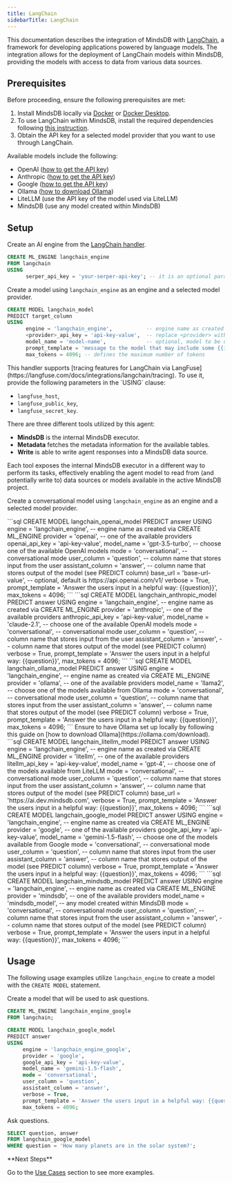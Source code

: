 ```yaml
---
title: LangChain
sidebarTitle: LangChain
---
```


This documentation describes the integration of MindsDB with [LangChain](https://www.langchain.com/), a framework for developing applications powered by language models.
The integration allows for the deployment of LangChain models within MindsDB, providing the models with access to data from various data sources.

## Prerequisites

Before proceeding, ensure the following prerequisites are met:

1. Install MindsDB locally via [Docker](https://docs.mindsdb.com/setup/self-hosted/docker) or [Docker Desktop](https://docs.mindsdb.com/setup/self-hosted/docker-desktop).
2. To use LangChain within MindsDB, install the required dependencies following [this instruction](https://docs.mindsdb.com/setup/self-hosted/docker#install-dependencies).
3. Obtain the API key for a selected model provider that you want to use through LangChain.

<Info>
Available models include the following:

- OpenAI ([how to get the API key](https://help.openai.com/en/articles/4936850-where-do-i-find-my-openai-api-key))
- Anthropic ([how to get the API key](https://docs.anthropic.com/claude/docs/getting-access-to-claude))
- Google ([how to get the API key](http://aistudio.google.com/))
- Ollama ([how to download Ollama](https://ollama.com/download))
- LiteLLM (use the API key of the model used via LiteLLM)
- MindsDB (use any model created within MindsDB)
</Info>

## Setup

Create an AI engine from the [LangChain handler](https://github.com/mindsdb/mindsdb/tree/main/mindsdb/integrations/handlers/langchain_handler).

```sql
CREATE ML_ENGINE langchain_engine
FROM langchain
USING
      serper_api_key = 'your-serper-api-key'; -- it is an optional parameter (if provided, the model will use serper.dev search to enhance the output)
```

Create a model using `langchain_engine` as an engine and a selected model provider.

```sql
CREATE MODEL langchain_model
PREDICT target_column
USING
      engine = 'langchain_engine',           -- engine name as created via CREATE ML_ENGINE
      <provider>_api_key = 'api-key-value',  -- replace <provider> with one of the available values (openai, anthropic, google, litellm)
      model_name = 'model-name',             -- optional, model to be used (for example, 'gpt-4' if 'openai_api_key' provided)
      prompt_template = 'message to the model that may include some {{input}} columns as variables',
      max_tokens = 4096; -- defines the maximum number of tokens
```

<Info>
This handler supports [tracing features for LangChain via LangFuse](https://langfuse.com/docs/integrations/langchain/tracing). To use it, provide the following parameters in the `USING` clause:

- `langfuse_host`,
- `langfuse_public_key`,
- `langfuse_secret_key`.
</Info>

<Info>
There are three different tools utilized by this agent:

* **MindsDB** is the internal MindsDB executor.
* **Metadata** fetches the metadata information for the available tables.
* **Write** is able to write agent responses into a MindsDB data source.

Each tool exposes the internal MindsDB executor in a different way to perform its tasks, effectively enabling the agent model to read from (and potentially write to) data sources or models available in the active MindsDB project.
</Info>

Create a conversational model using `langchain_engine` as an engine and a selected model provider.

<AccordionGroup>

<Accordion title="OpenAI">
```sql
CREATE MODEL langchain_openai_model
PREDICT answer
USING
     engine = 'langchain_engine',       -- engine name as created via CREATE ML_ENGINE
     provider = 'openai',               -- one of the available providers
     openai_api_key = 'api-key-value',
     model_name = 'gpt-3.5-turbo',      -- choose one of the available OpenAI models
     mode = 'conversational',           -- conversational mode
     user_column = 'question',          -- column name that stores input from the user
     assistant_column = 'answer',       -- column name that stores output of the model (see PREDICT column)
     base_url = 'base-url-value',       -- optional, default is https://api.openai.com/v1/
     verbose = True,
     prompt_template = 'Answer the users input in a helpful way: {{question}}',
     max_tokens = 4096;
```
</Accordion>

<Accordion title="Anthropic">
```sql
CREATE MODEL langchain_anthropic_model
PREDICT answer
USING
     engine = 'langchain_engine',          -- engine name as created via CREATE ML_ENGINE
     provider = 'anthropic',               -- one of the available providers
     anthropic_api_key = 'api-key-value',
     model_name = 'claude-2.1',            -- choose one of the available OpenAI models
     mode = 'conversational',              -- conversational mode
     user_column = 'question',             -- column name that stores input from the user
     assistant_column = 'answer',          -- column name that stores output of the model (see PREDICT column)
     verbose = True,
     prompt_template = 'Answer the users input in a helpful way: {{question}}',
     max_tokens = 4096;
```
</Accordion>

</Accordion>

<Accordion title="Ollama">
```sql
CREATE MODEL langchain_ollama_model
PREDICT answer 
USING
     engine = 'langchain_engine',       -- engine name as created via CREATE ML_ENGINE
     provider = 'ollama',               -- one of the available providers
     model_name = 'llama2',             -- choose one of the models available from Ollama
     mode = 'conversational',           -- conversational mode
     user_column = 'question',          -- column name that stores input from the user
     assistant_column = 'answer',       -- column name that stores output of the model (see PREDICT column) 
     verbose = True,
     prompt_template = 'Answer the users input in a helpful way: {{question}}',
     max_tokens = 4096;
```
Ensure to have Ollama set up locally by following this guide on [how to download Ollama](https://ollama.com/download).
</Accordion>

<Accordion title="LiteLLM">
```sql
CREATE MODEL langchain_litellm_model
PREDICT answer 
USING
     engine = 'langchain_engine',            -- engine name as created via CREATE ML_ENGINE
     provider = 'litellm',                   -- one of the available providers
     litellm_api_key = 'api-key-value',
     model_name = 'gpt-4',                   -- choose one of the models available from LiteLLM
     mode = 'conversational',                -- conversational mode
     user_column = 'question',               -- column name that stores input from the user
     assistant_column = 'answer',            -- column name that stores output of the model (see PREDICT column)
     base_url = 'https://ai.dev.mindsdb.com',
     verbose = True,
     prompt_template = 'Answer the users input in a helpful way: {{question}}',
     max_tokens = 4096;
```
</Accordion>

<Accordion title="Google">
```sql
CREATE MODEL langchain_google_model
PREDICT answer 
USING
     engine = 'langchain_engine',            -- engine name as created via CREATE ML_ENGINE
     provider = 'google',                    -- one of the available providers
     google_api_key = 'api-key-value',
     model_name = 'gemini-1.5-flash',        -- choose one of the models available from Google
     mode = 'conversational',                -- conversational mode
     user_column = 'question',               -- column name that stores input from the user
     assistant_column = 'answer',            -- column name that stores output of the model (see PREDICT column)
     verbose = True,
     prompt_template = 'Answer the users input in a helpful way: {{question}}',
     max_tokens = 4096;
```
</Accordion>

<Accordion title="MindsDB">
```sql
CREATE MODEL langchain_mindsdb_model
PREDICT answer
USING
     engine = 'langchain_engine',       -- engine name as created via CREATE ML_ENGINE
     provider = 'mindsdb',              -- one of the available providers
     model_name = 'mindsdb_model',      -- any model created within MindsDB
     mode = 'conversational',           -- conversational mode
     user_column = 'question',          -- column name that stores input from the user
     assistant_column = 'answer',       -- column name that stores output of the model (see PREDICT column)
     verbose = True,
     prompt_template = 'Answer the users input in a helpful way: {{question}}',
     max_tokens = 4096;
```
</Accordion>

</AccordionGroup>

## Usage

The following usage examples utilize `langchain_engine` to create a model with the `CREATE MODEL` statement.

Create a model that will be used to ask questions.

```sql
CREATE ML_ENGINE langchain_engine_google
FROM langchain;

CREATE MODEL langchain_google_model
PREDICT answer 
USING
     engine = 'langchain_engine_google',
     provider = 'google',
     google_api_key = 'api-key-value',
     model_name = 'gemini-1.5-flash',
     mode = 'conversational',
     user_column = 'question',
     assistant_column = 'answer',
     verbose = True,
     prompt_template = 'Answer the users input in a helpful way: {{question}}',
     max_tokens = 4096;
```

Ask questions.

```sql
SELECT question, answer
FROM langchain_google_model
WHERE question = 'How many planets are in the solar system?';
```

<Tip>
**Next Steps**

Go to the [Use Cases](https://docs.mindsdb.com/use-cases/overview) section to see more examples.
</Tip>
